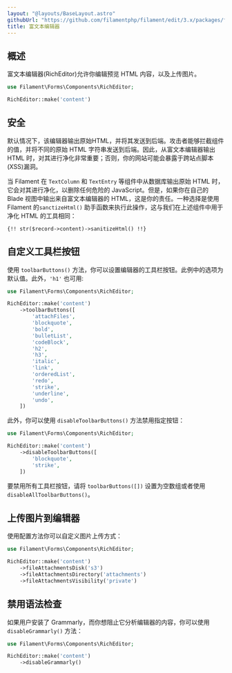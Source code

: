 ```yaml
---
layout: "@layouts/BaseLayout.astro"
githubUrl: "https://github.com/filamentphp/filament/edit/3.x/packages/forms/docs/03-fields/10-rich-editor.md"
title: 富文本编辑器
---
```


## 概述

富文本编辑器(RichEditor)允许你编辑预览 HTML 内容，以及上传图片。

```php
use Filament\Forms\Components\RichEditor;

RichEditor::make('content')
```

<AutoScreenshot name="forms/fields/rich-editor/simple" alt="Rich editor" version="3.x" />

## 安全

默认情况下，该编辑器输出原始HTML，并将其发送到后端。攻击者能够拦截组件的值，并将不同的原始 HTML 字符串发送到后端。因此，从富文本编辑器输出 HTML 时，对其进行净化非常重要；否则，你的网站可能会暴露于跨站点脚本(XSS)漏洞。

当 Filament 在 `TextColumn` 和 `TextEntry` 等组件中从数据库输出原始 HTML 时，它会对其进行净化，以删除任何危险的 JavaScript。但是，如果你在自己的 Blade 视图中输出来自富文本编辑器的 HTML，这是你的责任。一种选择是使用 Filament 的`sanctizeHtml()` 助手函数来执行此操作，这与我们在上述组件中用于净化 HTML 的工具相同：

```blade
{!! str($record->content)->sanitizeHtml() !!}
```

## 自定义工具栏按钮

使用 `toolbarButtons()` 方法，你可以设置编辑器的工具栏按钮。此例中的选项为默认值。此外，`'h1'` 也可用:

```php
use Filament\Forms\Components\RichEditor;

RichEditor::make('content')
    ->toolbarButtons([
        'attachFiles',
        'blockquote',
        'bold',
        'bulletList',
        'codeBlock',
        'h2',
        'h3',
        'italic',
        'link',
        'orderedList',
        'redo',
        'strike',
        'underline',
        'undo',
    ])
```

此外，你可以使用 `disableToolbarButtons()` 方法禁用指定按钮：

```php
use Filament\Forms\Components\RichEditor;

RichEditor::make('content')
    ->disableToolbarButtons([
        'blockquote',
        'strike',
    ])
```

要禁用所有工具栏按钮，请将 `toolbarButtons([])` 设置为空数组或者使用 `disableAllToolbarButtons()`。

## 上传图片到编辑器

使用配置方法你可以自定义图片上传方式：

```php
use Filament\Forms\Components\RichEditor;

RichEditor::make('content')
    ->fileAttachmentsDisk('s3')
    ->fileAttachmentsDirectory('attachments')
    ->fileAttachmentsVisibility('private')
```

## 禁用语法检查

如果用户安装了 Grammarly，而你想阻止它分析编辑器的内容，你可以使用 `disableGrammarly()` 方法：

```php
use Filament\Forms\Components\RichEditor;

RichEditor::make('content')
    ->disableGrammarly()
```
